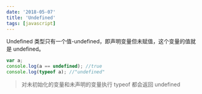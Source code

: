 ```yaml
---
date: '2018-05-07'
title: 'Undefined'
tags: [javascript]
---
```


Undefined 类型只有一个值-undefined，即声明变量但未赋值，这个变量的值就是 undefined。

```javascript
var a;
console.log(a == undefined); //true
console.log(typeof a); //"undefined"
```

> 对未初始化的变量和未声明的变量执行 typeof 都会返回 undefined
